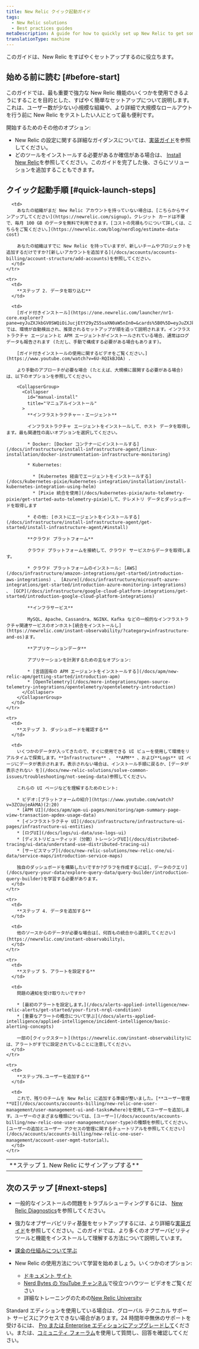 ```yaml
---
title: New Relic クイック起動ガイド
tags:
  - New Relic solutions
  - Best practices guides
metaDescription: A guide for how to quickly set up New Relic to get some important telemetry data reporting.
translationType: machine
---
```


このガイドは、New Relic をすばやくセットアップするのに役立ちます。

## 始める前に読む [#before-start]

このガイドでは、最も重要で強力な New Relic 機能のいくつかを使用できるようにすることを目的とした、すばやく簡単なセットアップについて説明します。これは、ユーザー数が少ない小規模な組織や、より詳細で大規模なロールアウトを行う前に New Relic をテストしたい人にとって最も便利です。

開始するためのその他のオプション:

* New Relic の設定に関する詳細なガイダンスについては、[実装ガイド](/docs/new-relic-solutions/get-started/implementation-guide-intro)を参照してください。
* どのツールをインストールする必要があるか確信がある場合は、 [Install New Relic](/docs/new-relic-solutions/new-relic-one/install-configure/install-new-relic#what)を参照してください。このガイドを完了した後、さらにソリューションを追加することもできます。

## クイック起動手順 [#quick-launch-steps]

<table>
  <tbody>
    <tr>
      <td style={{ width: "190px" }}>
        **ステップ 1. New Relic にサインアップする**
      </td>

      <td>
        あなたの組織がまだ New Relic アカウントを持っていない場合は、[こちらからサインアップしてください](https://newrelic.com/signup)。クレジット カードは不要で、毎月 100 GB のデータを無料で利用できます。[コストの見積もりについて詳しくは、こちらをご覧ください。](https://newrelic.com/blog/nerdlog/estimate-data-cost)

        あなたの組織はすでに New Relic を持っていますが、新しいチームやプロジェクトを追加するだけですか?[新しいアカウントを追加する](/docs/accounts/accounts-billing/account-structure/add-accounts)を参照してください。
      </td>
    </tr>

    <tr>
      <td>
        **ステップ 2. データを取り込む**
      </td>

      <td>
        [ガイド付きインストール](https://one.newrelic.com/launcher/nr1-core.explorer?pane=eyJuZXJkbGV0SWQiOiJucjEtY29yZS5saXN0aW5nIn0=&cards%5B0%5D=eyJuZXJkbGV0SWQiOiJucjEtaW5zdGFsbC1uZXdyZWxpYy5ucjEtaW5zdGFsbC1uZXdyZWxpYyIsImFjdGl2ZUNvbXBvbmVudCI6IlZUU09FbnZpcm9ubWVudCIsInBhdGgiOiJndWlkZWQifQ==)では、環境が自動検出され、推奨されるセットアップが順を追って説明されます。インフラストラクチャ エージェントと APM エージェントがインストールされている場合、通常はログ データも報告されます (ただし、手動で構成する必要がある場合もあります)。

        [ガイド付きインストールの使用に関するビデオをご覧ください。](https://www.youtube.com/watch?v=6U-RQIkBJOA) .

        より手動のアプローチが必要な場合 (たとえば、大規模に展開する必要がある場合) は、以下のオプションを参照してください。

        <CollapserGroup>
          <Collapser
            id="manual-install"
            title="マニュアルインストール"
          >
            **インフラストラクチャー・エージェント**

            インフラストラクチャ エージェントをインストールして、ホスト データを取得します。最も関連性の高いオプションを選択してください。

            * Docker: [Docker コンテナーにインストールする](/docs/infrastructure/install-infrastructure-agent/linux-installation/docker-instrumentation-infrastructure-monitoring)

            * Kubernetes:

              * [Kubernetes 経由でエージェントをインストールする](/docs/kubernetes-pixie/kubernetes-integration/installation/install-kubernetes-integration-using-helm)
              * [Pixie 統合を使用](/docs/kubernetes-pixie/auto-telemetry-pixie/get-started-auto-telemetry-pixie)して、テレメトリ データとダッシュボードを取得します

            * その他: [ホストにエージェントをインストールする](/docs/infrastructure/install-infrastructure-agent/get-started/install-infrastructure-agent/#install)

            **クラウド プラットフォーム**

            クラウド プラットフォームを接続して、クラウド サービスからデータを取得します。

            * クラウド プラットフォームのインストール: [AWS](/docs/infrastructure/amazon-integrations/get-started/introduction-aws-integrations) 、 [Azure](/docs/infrastructure/microsoft-azure-integrations/get-started/introduction-azure-monitoring-integrations) 、 [GCP](/docs/infrastructure/google-cloud-platform-integrations/get-started/introduction-google-cloud-platform-integrations)

            **インフラサービス**

            MySQL、Apache、Cassandra、NGINX、Kafka などの一般的なインフラストラクチャ関連サービスのオンホスト[統合をインストールし](https://newrelic.com/instant-observability/?category=infrastructure-and-os)ます。

            **アプリケーションデータ**

            アプリケーションを計測するための主なオプション:

            * [言語固有の APM エージェントをインストールする](/docs/apm/new-relic-apm/getting-started/introduction-apm)
            * [OpenTelemetry](/docs/more-integrations/open-source-telemetry-integrations/opentelemetry/opentelemetry-introduction)
          </Collapser>
        </CollapserGroup>
      </td>
    </tr>

    <tr>
      <td>
        **ステップ 3. ダッシュボードを確認する**
      </td>

      <td>
        いくつかのデータが入ってきたので、すぐに使用できる UI ビューを使用して環境をリアルタイムで探索します。**Infrastructure** 、 **APM** 、および**Logs** UI ページにデータが表示されます。表示されない場合は、インストール手順に戻るか、[データが表示されない を](/docs/new-relic-solutions/solve-common-issues/troubleshooting/not-seeing-data)参照してください。

        これらの UI ページなどを理解するためのヒント:

        * ビデオ:[プラットフォームの紹介](https://www.youtube.com/watch?v=3ZCUujeAkMA)(2:20)
        * [APM UI](/docs/apm/apm-ui-pages/monitoring/apm-summary-page-view-transaction-apdex-usage-data)
        * [インフラストラクチャ UI](/docs/infrastructure/infrastructure-ui-pages/infrastructure-ui-entities)
        * [ログUI](/docs/logs/ui-data/use-logs-ui)
        * [ディストリビューティッド（分散）トレーシングUI](/docs/distributed-tracing/ui-data/understand-use-distributed-tracing-ui)
        * [サービスマップ](/docs/new-relic-solutions/new-relic-one/ui-data/service-maps/introduction-service-maps)

        独自のダッシュボードを構築したいですか?グラフを作成するには[、データのクエリ](/docs/query-your-data/explore-query-data/query-builder/introduction-query-builder)を学習する必要があります。
      </td>
    </tr>

    <tr>
      <td>
        **ステップ 4. データを追加する**
      </td>

      <td>
        他のソースからのデータが必要な場合は[、何百もの統合から選択してください](https://newrelic.com/instant-observability)。
      </td>
    </tr>

    <tr>
      <td>
        **ステップ 5. アラートを設定する**
      </td>

      <td>
        問題の通知を受け取りたいですか?

        * [最初のアラートを設定します。](/docs/alerts-applied-intelligence/new-relic-alerts/get-started/your-first-nrql-condition)
        * [重要なアラートの概念について学ぶ](/docs/alerts-applied-intelligence/applied-intelligence/incident-intelligence/basic-alerting-concepts)

        一部の[クイックスタート](https://newrelic.com/instant-observability)には、アラートがすでに設定されていることに注意してください。
      </td>
    </tr>

    <tr>
      <td>
        **ステップ6.ユーザーを追加する**
      </td>

      <td>
        これで、残りのチームを New Relic に追加する準備が整いました。[**ユーザー管理**UI](/docs/accounts/accounts-billing/new-relic-one-user-management/user-management-ui-and-tasks#where)を使用してユーザーを追加します。ユーザーのさまざまな種類については、[ユーザー](/docs/accounts/accounts-billing/new-relic-one-user-management/user-type)の種類を参照してください。[ユーザーの追加とユーザー アクセスの管理に関するチュートリアルを参照してください](/docs/accounts/accounts-billing/new-relic-one-user-management/account-user-mgmt-tutorial)。
      </td>
    </tr>
  </tbody>
</table>

## 次のステップ [#next-steps]

* 一般的なインストールの問題をトラブルシューティングするには、 [New Relic Diagnostics](/docs/using-new-relic/cross-product-functions/troubleshooting/new-relic-diagnostics)を参照してください。

* 強力なオブザーバビリティ基盤をセットアップするには、より詳細な[実装ガイド](/docs/new-relic-solutions/get-started/implementation-guide-intro)を参照してください。このガイドでは、より多くのオブザーバビリティ ツールと機能をインストールして理解する方法について説明しています。

* [課金の仕組みについて学ぶ](/docs/accounts/accounts-billing/new-relic-one-pricing-billing/new-relic-one-pricing-billing)

* New Relic の使用方法について学習を始めましょう。いくつかのオプション:

  * [ドキュメント サイト](https://docs.newrelic.com)
  * [Nerd Bytes の YouTube チャンネル](https://www.youtube.com/playlist?list=PLmhYj7Jl81JEV-llIDkCVC05tD7fbOv_b)で役立つハウツー ビデオをご覧ください
  * 詳細なトレーニングのための[New Relic University](https://learn.newrelic.com)

Standard エディションを使用している場合は、グローバル テクニカル サポート サービスにアクセスできない場合があります。24 時間年中無休のサポートを受けるには、 [Pro または Enterprise エディションにアップグレードして](https://one.newrelic.com/nr1-core/plan-management/home?state=7a437d0d-1905-4143-d3a1-68ddfcb6db53)ください。または、[コミュニティ フォーラム](https://discuss.newrelic.com)を使用して質問し、回答を確認してください。